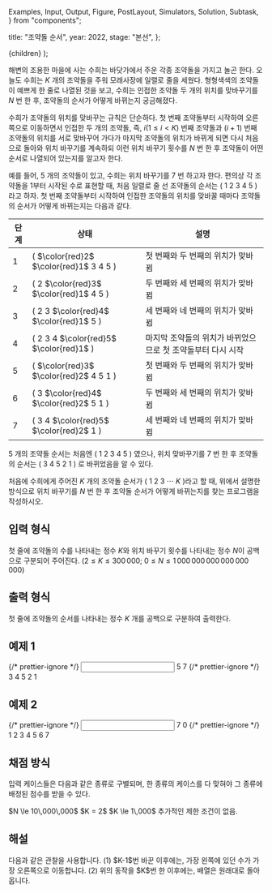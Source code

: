   Examples,
  Input,
  Output,
  Figure,
  PostLayout,
  Simulators,
  Solution,
  Subtask,
} from "components";

  title: "조약돌 순서",
  year: 2022,
  stage: "본선",
};

  <PostLayout meta={meta}>{children}</PostLayout>
);

해변의 조용한 마을에 사는 수희는 바닷가에서 주운 각종 조약돌을 가지고 놀곤 한다.
오늘도 수희는 $K$ 개의 조약돌을 주워 모래사장에 일렬로 줄을 세웠다.
형형색색의 조약돌이 예쁘게 한 줄로 나열된 것을 보고, 
수희는 인접한 조약돌 두 개의 위치를 맞바꾸기를 $N$ 번 한 후, 조약돌의 순서가 
어떻게 바뀌는지 궁금해졌다.

수희가 조약돌의 위치를 맞바꾸는 규칙은 단순하다. 
첫 번째 조약돌부터 시작하여 오른쪽으로 이동하면서 
인접한 두 개의 조약돌, 즉, $i(1 \le i < K)$ 번째 조약돌과 $(i+1)$ 번째 조약돌의 
위치를 서로 맞바꾸어 가다가 마지막 조약돌의 위치가 바뀌게 되면
다시 처음으로 돌아와 위치 바꾸기를 계속하되 이런 위치 바꾸기 횟수를 $N$ 번 한 후 
조약돌이 어떤 순서로 나열되어 있는지를 알고자 한다.

예를 들어, $5$ 개의 조약돌이 있고, 수희는 위치 바꾸기를 $7$ 번 하고자 한다.
편의상 각 조약돌을 $1$부터 시작된 수로 표현할 때, 
처음 일렬로 줄 선 조약돌의 순서는 $($ $1$ $2$ $3$ $4$ $5$ $)$ 라고 하자. 
첫 번째 조약돌부터 시작하여 인접한 조약돌의 위치를 
맞바꿀 때마다 조약돌의 순서가 어떻게 바뀌는지는 다음과 같다.

| 단계 | 상태 | 설명 |
| --- | --- | --- |
| $1$ | $($ $\color{red}2$ $\color{red}1$ $3$ $4$ $5$ $)$ | 첫 번째와 두 번째의 위치가 맞바뀜 |
| $2$ | $($ $2$ $\color{red}3$ $\color{red}1$ $4$ $5$ $)$ | 두 번째와 세 번째의 위치가 맞바뀜 |
| $3$ | $($ $2$ $3$ $\color{red}4$ $\color{red}1$ $5$ $)$ | 세 번째와 네 번째의 위치가 맞바뀜 |
| $4$ | $($ $2$ $3$ $4$ $\color{red}5$ $\color{red}1$ $)$ | 마지막 조약돌의 위치가 바뀌었으므로 첫 조약돌부터 다시 시작 |
| $5$ | $($ $\color{red}3$ $\color{red}2$ $4$ $5$ $1$ $)$ | 첫 번째와 두 번째의 위치가 맞바뀜 |
| $6$ | $($ $3$ $\color{red}4$ $\color{red}2$ $5$ $1$ $)$ | 두 번째와 세 번째의 위치가 맞바뀜 |
| $7$ | $($ $3$ $4$ $\color{red}5$ $\color{red}2$ $1$ $)$ | 세 번째와 네 번째의 위치가 맞바뀜 |

$5$ 개의 조약돌 순서는 처음엔 $($ $1$ $2$ $3$ $4$ $5$ $)$ 였으나, 위치 맞바꾸기를 
$7$ 번 한 후 조약돌의 순서는 $($ $3$ $4$ $5$ $2$ $1$ $)$ 로 바뀌었음을 알 수 있다.

처음에 수희에게 주어진 $K$ 개의 조약돌 순서가 $($ $1$ $2$ $3$ $\cdots$ $K$ $)$라고 할 때,
위에서 설명한 방식으로 위치 바꾸기를 $N$ 번 한 후 조약돌 순서가 어떻게
바뀌는지를 찾는 프로그램을 작성하시오.

## 입력 형식

첫 줄에 조약돌의 수를 나타내는 정수 $K$와 위치 바꾸기 횟수를 나타내는 정수 $N$이
공백으로 구분되어 주어진다.
($2 \le K \le 300\,000;$ 
$0 \le N \le 1\,000\,000\,000\,000\,000\,000$)

## 출력 형식

첫 줄에 조약돌의 순서를 나타내는 정수 $K$ 개를 공백으로 구분하여 출력한다.

## 예제 1

<Examples>
  {/* prettier-ignore */}
  <Input>
5 7
  </Input>
  {/* prettier-ignore */}
  <Output>
3 4 5 2 1
  </Output>
</Examples>

## 예제 2

<Examples>
  {/* prettier-ignore */}
  <Input>
7 0
  </Input>
  {/* prettier-ignore */}
  <Output>
1 2 3 4 5 6 7
  </Output>
</Examples>


## 채점 방식

입력 케이스들은 다음과 같은 종류로 구별되며, 한 종류의 케이스를 다 맞혀야 
그 종류에 배정된 점수를 받을 수 있다.

<Subtask index={1} score={43}>
  $N \le 10\,000\,000$
</Subtask>
<Subtask index={2} score={9}>
  $K = 2$
</Subtask>
<Subtask index={3} score={41}>
  $K \le 1\,000$
</Subtask>
<Subtask index={4} score={7}>
  추가적인 제한 조건이 없음.
</Subtask>

## 해설

<Solution>
다음과 같은 관찰을 사용합니다. 
(1) $K-1$번 바꾼 이후에는, 가장 왼쪽에 있던 수가 가장 오른쪽으로 이동합니다. 
(2) 위의 동작을 $K$번 한 이후에는, 배열은 원래대로 돌아옵니다.
</Solution>
